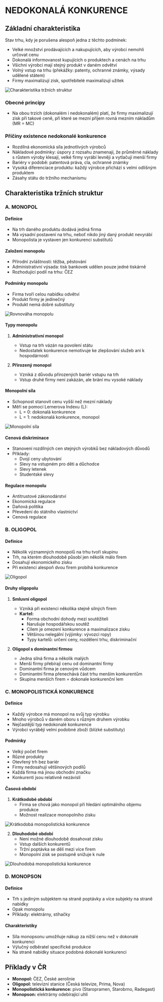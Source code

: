 # NEDOKONALÁ KONKURENCE

## Základní charakteristika
Stav trhu, kdy je porušena alespoň jedna z těchto podmínek:
- Velké množství prodávajících a nakupujících, aby výrobci nemohli určovat cenu
- Dokonalá informovanost kupujících o produktech a cenách na trhu
- Všichni výrobci mají stejný produkt v daném odvětví
- Volný vstup na trhu (překážky: patenty, ochranné známky, výsady udělené státem)
- Firmy maximalizují zisk, spotřebitelé maximalizují užitek

![Charakteristika tržních struktur](/exam/economics/05/charakteristika_trznich_struktur.png)

### Obecné principy
- Na obou trzích (dokonalém i nedokonalém) platí, že firmy maximalizují zisk při takové ceně, při které se mezní příjem rovná mezním nákladům (MR = MC)

### Příčiny existence nedokonalé konkurence
- Rozdílná ekonomická síla jednotlivých výrobců
- Nákladové podmínky: úspory z rozsahu znamenají, že průměrné náklady s růstem výroby klesají, velké firmy vyrábí levněji a vytlačují menší firmy
- Bariéry v podobě: patentová práva, cla, ochranné známky
- Vysoká diferenciace produktu: každý výrobce přichází s velmi odlišným produktem
- Zásahy státu do tržního mechanismu

## Charakteristika tržních struktur

### A. MONOPOL

#### Definice
- Na trh daného produktu dodává jediná firma
- Má výsadní postavení na trhu, neboť nikdo jiný daný produkt nevyrábí
- Monopolista je vystaven jen konkurenci substitutů

#### Založení monopolu
- Přírodní zvláštnosti: těžba, pěstování
- Administrativní výsada: tisk bankovek udělen pouze jedné tiskárně
- Rozhodující podíl na trhu: ČEZ

#### Podmínky monopolu
- Firma tvoří celou nabídku odvětví
- Produkt firmy je jedinečný
- Produkt nemá dobré substituty

![Rovnováha monopolu](/exam/economics/05/rovnovaha_monopolu.png)

#### Typy monopolu
1. **Administrativní monopol**
   - Vstup na trh vázán na povolení státu
   - Nedostatek konkurence nemotivuje ke zlepšování služeb ani k hospodárnosti

2. **Přirozený monopol**
   - Vzniká z důvodu přirozených bariér vstupu na trh
   - Vstup druhé firmy není zakázán, ale brání mu vysoké náklady

#### Monopolní síla
- Schopnost stanovit cenu vyšší než mezní náklady
- Měří se pomocí Lernerova Indexu (L):
  - L = 0: dokonalá konkurence
  - L = 1: nedokonalá konkurence, monopol

![Monopolní síla](/exam/economics/05/monopolni_sila.png)

#### Cenová diskriminace
- Stanovení rozdílných cen stejných výrobků bez nákladových důvodů
- Příklady:
  - Dvojí ceny ubytování
  - Slevy na vstupném pro děti a důchodce
  - Slevy letenek
  - Studentské slevy

#### Regulace monopolu
- Antitrustové zákonodárství
- Ekonomická regulace
- Daňová politika
- Převedení do státního vlastnictví
- Cenová regulace

### B. OLIGOPOL

#### Definice
- Několik významných monopolů na trhu tvoří skupinu
- Trh, na kterém dlouhodobě působí jen několik málo firem
- Dosahují ekonomického zisku
- Při existenci alespoň dvou firem probíhá konkurence

![Oligopol](/exam/economics/05/oligopol.png)

#### Druhy oligopolu

1. **Smluvní oligopol**
   - Vzniká při existenci několika stejně silných firem
   - **Kartel:**
     - Forma obchodní dohody mezi soutěžiteli
     - Narušuje hospodářskou soutěž
     - Cílem je omezení konkurence a maximalizace zisku
     - Většinou nelegální (výjimky: vývozci ropy)
     - Typy kartelů: určení ceny, rozdělení trhu, diskriminační

2. **Oligopol s dominantní firmou**
   - Jedna silná firma a několik malých
   - Menší firmy přebírají cenu od dominantní firmy
   - Dominantní firma je cenovým vůdcem
   - Dominantní firma přenechává část trhu menším konkurentům
   - Skupina menších firem = dokonale konkurenční lem

### C. MONOPOLISTICKÁ KONKURENCE

#### Definice
- Každý výrobce má monopol na svůj typ výrobku
- Mnoho výrobců v daném oboru s různým druhem výrobku
- Nejčastější typ nedokonalé konkurence
- Výrobci vyrábějí velmi podobné zboží (blízké substituty)

#### Podmínky
- Velký počet firem
- Různé produkty
- Otevřený trh bez bariér
- Firmy nedosahují většinových podílů
- Každá firma má jinou obchodní značku
- Konkurenti jsou relativně nezávislí

#### Časová období

1. **Krátkodobé období**
   - Firma se chová jako monopol při hledání optimálního objemu produkce
   - Možnost realizace monopolního zisku

![Krátkodobá monopolistická konkurence](/exam/economics/05/kratkodoba_konkurence.png)

2. **Dlouhodobé období**
   - Není možné dlouhodobě dosahovat zisku
   - Vstup dalších konkurentů
   - Tržní poptávka se dělí mezi více firem
   - Monopolní zisk se postupně snižuje k nule

![Dlouhodobá monopolistická konkurence](/exam/economics/05/dlouhodoba_konkurence.png)

### D. MONOPSON

#### Definice
- Trh s jediným subjektem na straně poptávky a více subjekty na straně nabídky
- Opak monopolu
- Příklady: elektrárny, stíhačky

#### Charakteristiky
- Síla monopsonu umožňuje nákup za nižší cenu než v dokonalé konkurenci
- Výlučný odběratel specifické produkce
- Na straně nabídky situace podobná dokonalé konkurenci

## Příklady v ČR
- **Monopol:** ČEZ, České aerolinie
- **Oligopol:** televizní stanice (Česká televize, Prima, Nova)
- **Monopolistická konkurence:** pivo (Staropramen, Starobrno, Radegast)
- **Monopson:** elektrárny odebírající uhlí